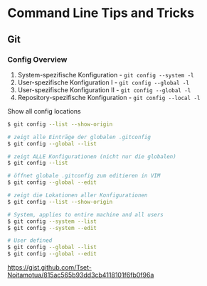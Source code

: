 # Command Line Tips and Tricks

## Git

### Config Overview

1. System-spezifische Konfiguration - `git config --system -l`
2. User-spezifische Konfiguration I - `git config --global -l`
3. User-spezifische Konfiguration II - `git config --global -l`
4. Repository-spezifische Konfiguration - `git config --local -l`

Show all config locations

```bash
$ git config --list --show-origin
```

```bash
# zeigt alle Einträge der globalen .gitconfig
$ git config --global --list

# zeigt ALLE Konfigurationen (nicht nur die globalen)
$ git config --list

# öffnet globale .gitconfig zum editieren in VIM
$ git config --global --edit

# zeigt die Lokationen aller Konfigurationen
$ git config --list --show-origin

# System, applies to entire machine and all users
$ git config --system --list
$ git config --system --edit

# User defined
$ git config --global --list
$ git config --global --edit
```

https://gist.github.com/Tset-Noitamotua/815ac565b93dd3cb4118101f6fb0f96a

